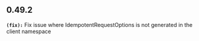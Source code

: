 ## 0.49.2
**`(fix):`** Fix issue where IdempotentRequestOptions is not generated in the client namespace

